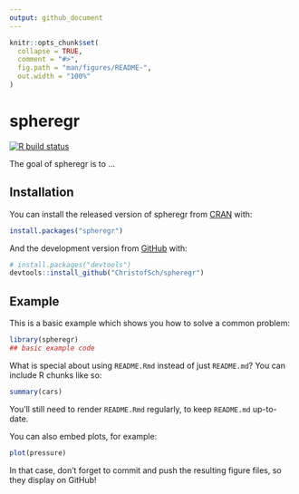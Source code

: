 ```yaml
---
output: github_document
---
```


<!-- README.md is generated from README.Rmd. Please edit that file -->

```r
knitr::opts_chunk$set(
  collapse = TRUE,
  comment = "#>",
  fig.path = "man/figures/README-",
  out.width = "100%"
)
```

# spheregr

<!-- badges: start -->
[![R build status](https://github.com/ChristofSch/spheregr/workflows/R-CMD-check/badge.svg)](https://github.com/ChristofSch/spheregr/actions)
<!-- badges: end -->

The goal of spheregr is to ...

## Installation

You can install the released version of spheregr from [CRAN](https://CRAN.R-project.org) with:

``` r
install.packages("spheregr")
```

And the development version from [GitHub](https://github.com/) with:

``` r
# install.packages("devtools")
devtools::install_github("ChristofSch/spheregr")
```
## Example

This is a basic example which shows you how to solve a common problem:

```r
library(spheregr)
## basic example code
```

What is special about using `README.Rmd` instead of just `README.md`? You can include R chunks like so:

```r
summary(cars)
```

You'll still need to render `README.Rmd` regularly, to keep `README.md` up-to-date.

You can also embed plots, for example:

```r
plot(pressure)
```

In that case, don't forget to commit and push the resulting figure files, so they display on GitHub!
